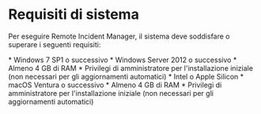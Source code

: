 
# Requisiti di sistema

Per eseguire Remote Incident Manager, il sistema deve soddisfare o superare i seguenti requisiti:

<Windows>
  * Windows 7 SP1 o successivo
  * Windows Server 2012 o successivo
  * Almeno 4 GB di RAM
  * Privilegi di amministratore per l'installazione iniziale (non necessari per gli aggiornamenti automatici)
</Windows>

<MacOS>
  * Intel o Apple Silicon
  * macOS Ventura o successivo
  * Almeno 4 GB di RAM
  * Privilegi di amministratore per l'installazione iniziale (non necessari per gli aggiornamenti automatici)
</MacOS>
